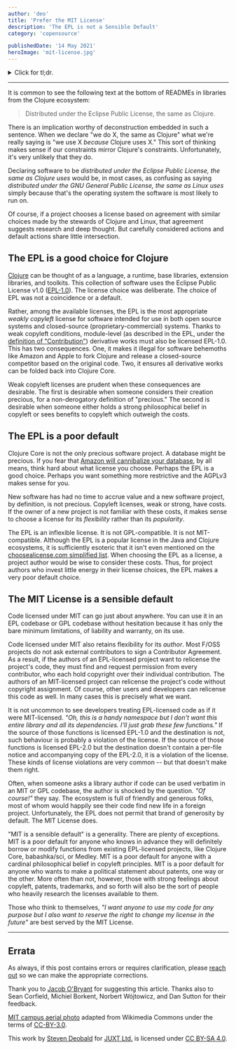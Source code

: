 ```yaml
---
author: 'deo'
title: 'Prefer the MIT License'
description: 'The EPL is not a Sensible Default'
category: 'copensource'

publishedDate: '14 May 2021'
heroImage: 'mit-license.jpg'
---
```


<details>
  <summary>Click for tl;dr.</summary>
If you want to give anyone permission to use your code for any purpose,
use the MIT License instead of the Eclipse Public License (EPL). The EPL
has restrictions that make sense for Clojure Core but not for most
libraries.

If your library is licensed EPL and someone wants to use your code in a
GPL or MIT codebase, they must first contact you and get your permission
to use your code because the EPL is not GPL- or MIT-compatible.

If your library is licensed EPL and you want to relicense your project
in the future, you must request a copyright transfer from all external
contributors or request their explicit permission to relicense the code
they provided you.

The MIT License does not have either of these constraints.

</details>

---

It is common to see the following text at the bottom of READMEs in
libraries from the Clojure ecosystem:

> Distributed under the Eclipse Public License, the same as Clojure.

There is an implication worthy of deconstruction embedded in such a
sentence. When we declare \"we do X, the same as Clojure\" what we're
really saying is \"we use X _because_ Clojure uses X.\" This sort of
thinking makes sense if our constraints mirror Clojure's constraints.
Unfortunately, it's very unlikely that they do.

Declaring software to be _distributed under the Eclipse Public License,
the same as Clojure uses_ would be, in most cases, as confusing as
saying _distributed under the GNU General Public License, the same as
Linux uses_ simply because that's the operating system the software is
most likely to run on.

Of course, if a project chooses a license based on agreement with
similar choices made by the stewards of Clojure and Linux, that
agreement suggests research and deep thought. But carefully considered
actions and default actions share little intersection.

## The EPL is a good choice for Clojure

[Clojure](https://github.com/clojure/) can be thought of as a language,
a runtime, base libraries, extension libraries, and toolkits. This
collection of software uses the Eclipse Public License v1.0
([EPL-1.0](https://github.com/clojure/clojure/blob/b1b88dd25373a86e41310a525a21b497799dbbf2/epl-v10.html)).
The license choice was deliberate. The choice of EPL was not a
coincidence or a default.

Rather, among the available licenses, the EPL is the most appropriate
_weakly copyleft_ license for software intended for use in both open
source systems and closed-source (proprietary-commercial) systems.
Thanks to weak copyleft conditions, module-level (as described in the
EPL, under the [definition of
\"Contribution\"](https://github.com/clojure/clojure/blob/b1b88dd25373a86e41310a525a21b497799dbbf2/epl-v10.html#L51))
derivative works must also be licensed EPL-1.0. This has two
consequences. One, it makes it illegal for software behemoths like
Amazon and Apple to fork Clojure and release a closed-source competitor
based on the original code. Two, it ensures all derivative works can be
folded back into Clojure Core.

Weak copyleft licenses are prudent when these consequences are
desirable. The first is desirable when someone considers their creation
precious, for a non-derogatory definition of \"precious.\" The second is
desirable when someone either holds a strong philosophical belief in
copyleft or sees benefits to copyleft which outweigh the costs.

## The EPL is a poor default

Clojure Core is not the only precious software project. A database might
be precious. If you fear that [Amazon will cannibalize your
database](https://www.theregister.com/2019/01/10/amazon_documentdb/), by
all means, think hard about what license you choose. Perhaps the EPL is
a good choice. Perhaps you want something more restrictive and the
AGPLv3 makes sense for you.

New software has had no time to accrue value and a new software project,
by definition, is not precious. Copyleft licenses, weak or strong, have
costs. If the owner of a new project is not familiar with these costs,
it makes sense to choose a license for its _flexibility_ rather than its
_popularity_.

The EPL is an inflexible license. It is not GPL-compatible. It is not
MIT-compatible. Although the EPL is a popular license in the Java and
Clojure ecosystems, it is sufficiently esoteric that it isn't even
mentioned on the [choosealicense.com simplified
list](https://choosealicense.com/licenses/). When choosing the EPL as a
license, a project author would be wise to consider these costs. Thus,
for project authors who invest little energy in their license choices,
the EPL makes a very poor default choice.

## The MIT License is a sensible default

Code licensed under MIT can go just about anywhere. You can use it in an
EPL codebase or GPL codebase without hesitation because it has only the
bare minimum limitations, of liability and warranty, on its use.

Code licensed under MIT also retains flexibility for its _author_. Most F/OSS projects
do not ask external contributors to sign a Contributor Agreement. As a result, if
the authors of an EPL-licensed project want to relicense the project's code, they
must find and request permission from every contributor, who each hold copyright
over their individual contribution. The authors of an MIT-licensed project can relicense
the project's code without copyright assignment. Of course, other users and developers
can relicense this code as well. In many cases this is precisely what we want.

It is not uncommon to see developers treating EPL-licensed code as if it
were MIT-licensed. _\"Oh, this is a handy namespace but I don't want
this entire library and all its dependencies. I'll just grab these few
functions.\"_ If the source of those functions is licensed EPL-1.0 and
the destination is not, such behaviour is probably a violation of the
license. If the source of those functions is licensed EPL-2.0 but the
destination doesn't contain a per-file notice and accompanying copy of
the EPL-2.0, it is a violation of the license. These kinds of license
violations are very common -- but that doesn't make them right.

Often, when someone asks a library author if code can be used verbatim
in an MIT or GPL codebase, the author is shocked by the question. _\"Of
course!\"_ they say. The ecosystem is full of friendly and generous
folks, most of whom would happily see their code find new life in a
foreign project. Unfortunately, the EPL does not permit that brand of
generosity by default. The MIT License does.

\"MIT is a sensible default\" is a generality. There are plenty of
exceptions. MIT is a poor default for anyone who knows in advance they
will definitely borrow or modify functions from existing EPL-licensed
projects, like Clojure Core, babashka/sci, or Medley. MIT is a poor
default for anyone with a cardinal philosophical belief in copyleft
principles. MIT is a poor default for anyone who wants to make a
political statement about patents, one way or the other. More often than
not, however, those with strong feelings about copyleft, patents,
trademarks, and so forth will also be the sort of people who heavily
research the licenses available to them.

Those who think to themselves, _\"I want anyone to use my code for any
purpose but I also want to reserve the right to change my license in the
future\"_ are best served by the MIT License.

---

## Errata

As always, if this post contains errors or requires clarification,
please [reach out](https://twitter.com/juxtpro) so we can make the
appropriate corrections.

Thank you to [Jacob O'Bryant](https://github.com/jacobobryant/) for
suggesting this article. Thanks also to Sean Corfield, Michiel Borkent,
Norbert Wójtowicz, and Dan Sutton for their feedback.

[MIT campus aerial
photo](https://commons.wikimedia.org/wiki/File:MIT_Main_Campus_Aerial.jpg)
adapted from Wikimedia Commons under the terms of
[CC-BY-3.0](https://creativecommons.org/licenses/by/3.0/deed.en).

This work by [Steven Deobald](https://deobald.ca) for [JUXT
Ltd.](https://juxt.pro) is licensed under [CC BY-SA
4.0](http://creativecommons.org/licenses/by-sa/4.0/).
